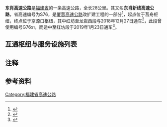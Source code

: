 {{中国高速公路信息框
|省名=Fujian
|编号=S76
|名称=东肖高速公路
|路线简称=东肖
|自定头部=[[File:Fujian_Expwy_S76_sign_no_name.svg|100px]]
|起点={{China Expwy Name|G76}}莒舟枢纽
|终点={{China Expwy Name|G76}}京源口枢纽
| 规划总里程 = 28
|最近通车日期=2019年1月23日
}}
'''东肖高速公路'''{{Notetag|名称来源于沿线位于[[龙岩市|龙岩市]][[新罗区|新罗区]][[东肖街道|东肖街道]]的互通东肖互通，而非以两端点命名}}是[[福建省|福建省]]的一条高速公路，全长28公里。其又名'''东肖新线高速公路'''，省高速编号为S76，是[[厦蓉高速公路|厦蓉高速公路]]改扩建工程的一部分<ref>{{Cite web|title=厦蓉高速公路改扩建工程（福建）全线建成通车 - 民生 - 东南网|url=http://fjnews.fjsen.com/2019-01/24/content_21916468.htm|accessdate=2020-11-22|work=fjnews.fjsen.com|archive-date=2020-11-22|archive-url=https://web.archive.org/web/20201122082400/http://fjnews.fjsen.com/2019-01/24/content_21916468.htm}}</ref>，起点位于{{China Expwy Name|G76}}莒舟枢纽，终点位于{{China Expwy Name|G76}}京源口枢纽，其中红坊至龙岩西段与2018年12月27日通车<ref>{{Cite web|title=厦蓉高速改扩建工程红坊至蛟洋段通车_福建省高速公路集团有限公司_福建省人民政府国有资产监督管理委员会|url=http://gzw.fujian.gov.cn/zwgk/gzdt/gzyw/fjsgsgljtyxgs_31443/201812/t20181229_4728764.htm|accessdate=2020-11-22|work=gzw.fujian.gov.cn}}</ref>，此段曾使用编号G76<small>S1</small>{{Notetag|name=编号|此编号不符合[[中华人民共和国高速公路#编号|中国高速公路编号规则]]}}，而适中至红坊段于2019年1月23日通车<ref>{{Cite web|title=厦蓉高速改扩建工程通车 告别14公里长下坡危险_大闽网_腾讯网|url=https://fj.qq.com/a/20190123/005952.htm|accessdate=2020-11-22|work=fj.qq.com|archive-date=2020-11-29|archive-url=https://web.archive.org/web/20201129132356/https://fj.qq.com/a/20190123/005952.htm}}</ref>。

==互通枢纽与服务设施列表==
{{Start expwy exit box|place=1}}
{{Expwy exit item|type=H|name=莒舟|dist start=0/129|place=[[龙岩市|龙岩市]]<br/>[[新罗区|新罗区]]|place rows=4|highway connection={{China Expwy Name|G76}}|comment=限G76厦门方向出，成都方向入}}
{{Expwy exit item|type=E|name=龙岩东肖|dist start=10|road connection=龙腾南路}}
{{Expwy exit item|type=EH|name=龙岩南|dist start=15/409|highway connection={{China Expwy Name|S21|P=Fujian}}|road connection={{中国国道名|235}}|comment=往S21无西向入口}}
{{Expwy exit item|type=H|name=京源口|dist start=28/154|highway connection={{China Expwy Name|G76}}|comment=限G76厦门方向入，成都方向出}}
{{End expwy exit box|place=1}}

==注释==
{{NoteFoot}}
==参考资料==
{{Reflist}}
{{福建省高速公路}}

[[Category:福建省高速公路|Category:福建省高速公路]]